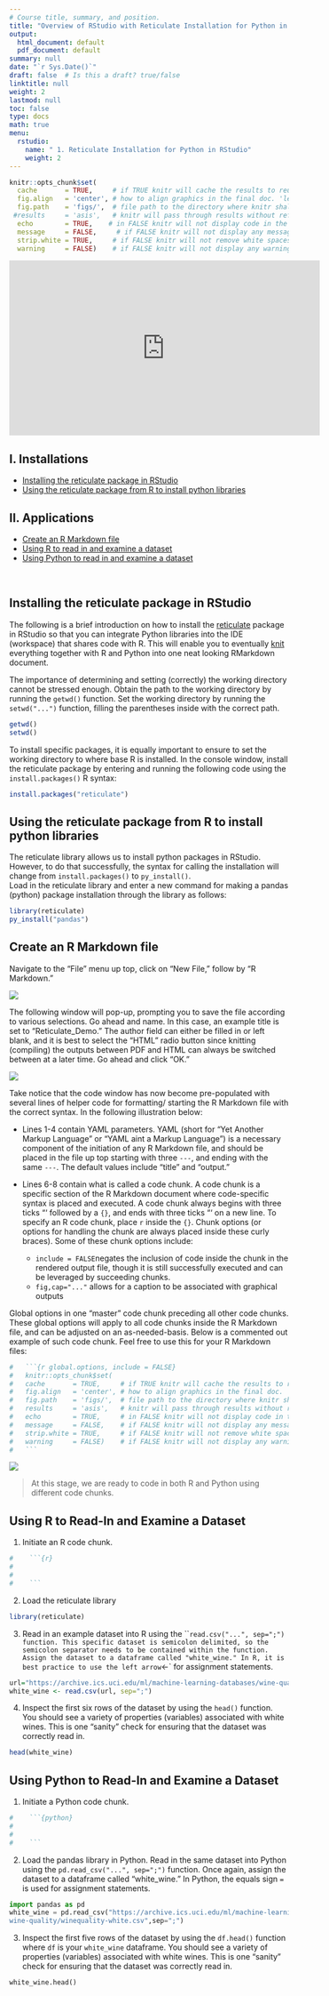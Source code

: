 ```yaml
---
# Course title, summary, and position.
title: "Overview of RStudio with Reticulate Installation for Python in RStudio"
output:
  html_document: default
  pdf_document: default
summary: null
date: "`r Sys.Date()`"
draft: false  # Is this a draft? true/false
linktitle: null
weight: 2
lastmod: null
toc: false
type: docs
math: true
menu:
  rstudio:
    name: " 1. Reticulate Installation for Python in RStudio"
    weight: 2
---
```


```r
knitr::opts_chunk$set(
  cache       = TRUE,     # if TRUE knitr will cache the results to reuse in future knits
  fig.align   = 'center', # how to align graphics in the final doc. 'left', 'right', 'center'
  fig.path    = 'figs/',  # file path to the directory where knitr shall store the graphics files
 #results     = 'asis',   # knitr will pass through results without reformatting them
  echo        = TRUE,    # in FALSE knitr will not display code in the code chunk above it's results
  message     = FALSE,     # if FALSE knitr will not display any messages generated by code
  strip.white = TRUE,     # if FALSE knitr will not remove white spaces at the beg or end of code chunk
  warning     = FALSE)    # if FALSE knitr will not display any warning messages in the final document
```

<iframe width="560" height="315" src="https://www.youtube.com/embed/gNryvKSc8Pk" title="YouTube video player" frameborder="0" allow="accelerometer; autoplay; clipboard-write; encrypted-media; gyroscope; picture-in-picture" allowfullscreen></iframe>

## I. Installations
* [Installing the reticulate package in RStudio](#installing-the-reticulate-package-in-rstudio)
* [Using the reticulate package from R to install python libraries](#using-the-reticulate-package-from-r-to-install-python-libraries)

## II. Applications
* [Create an R Markdown file](#create-an-r-markdown-file)
* [Using R to read in and examine a dataset](#using-r-to-read-in-and-examine-a-dataset-)
* [Using Python to read in and examine a dataset](#using-python-to-read-in-and-examine-a-dataset)

&nbsp;
&nbsp; 

## <b> Installing the reticulate package in RStudio </b>
The following is a brief introduction on how to install the [reticulate](https://rstudio.github.io/reticulate/) package in RStudio so that you can integrate Python libraries into the IDE (workspace) that shares code with R. This will enable you to eventually [knit](https://www.rdocumentation.org/packages/knitr/versions/1.33/topics/knit) everything together with R and Python into one neat looking RMarkdown document.

The importance of determining and setting (correctly) the working directory cannot be stressed enough. Obtain the path to the working directory by running the `getwd()` function. Set the working directory by running the `setwd("...")` function, filling the parentheses inside with the correct path.

```r
getwd() 
setwd()
```

To install specific packages, it is equally important to ensure to set the working directory to where base R is installed. In the console window, install the reticulate package by entering and running the following code using the `install.packages()` R syntax:

```r
install.packages("reticulate")
```

## <b> Using the reticulate package from R to install python libraries </b>

The reticulate library allows us to install python packages in RStudio. However, to do that successfully, the syntax for calling the installation will change from `install.packages()` to `py_install()`.  
Load in the reticulate library and enter a new command for making a pandas (python) package installation through the library as follows:

```r
library(reticulate)
py_install("pandas")
```

## <b> Create an R Markdown file </b>

Navigate to the "File" menu up top, click on "New File," follow by "R Markdown."


![](Save_Rmd1.png)

The following window will pop-up, prompting you to save the file according to various selections. Go ahead and name. In this case, an example title is set to "Reticulate_Demo." The author field can either be filled in or left blank, and it is best to select the "HTML" radio button since knitting (compiling) the outputs between PDF and HTML can always be switched between at a later time. Go ahead and click "OK."

![](Save_Rmd2.png)

Take notice that the code window has now become pre-populated with several lines of helper code for formatting/ starting the R Markdown file with the correct syntax. In the following illustration below:

* Lines 1-4 contain YAML parameters. YAML (short for "Yet Another Markup Language" or "YAML aint a Markup Language") is a necessary component of the initiation of any R Markdown file, and should be placed in the file up top starting with three `---`, and ending with the same `---`. The default values include "title" and "output."

* Lines 6-8 contain what is called a code chunk. A code chunk is a specific section of the R Markdown document where code-specific syntax is placed and executed. A code chunk always begins with three ticks $\text{```}$ followed by a `{}`, and ends with three ticks $\text{```}$ on a new line. To specify an R code chunk, place `r` inside the `{}`. Chunk options (or options for handling the chunk are always placed inside these curly braces). Some of these chunk options include:

  - `include = FALSE`negates the inclusion of code inside the chunk in the rendered output file, though it is still successfully executed and can be leveraged by succeeding chunks.
  - `fig,cap="..."` allows for a caption to be associated with graphical outputs
  
Global options in one "master" code chunk preceding all other code chunks. These global options will apply to all code chunks inside the R Markdown file, and can be adjusted on an as-needed-basis. Below is a commented out example of such code chunk. Feel free to use this for your R Markdown files:


```r
#   ```{r global.options, include = FALSE}
#   knitr::opts_chunk$set(
#   cache       = TRUE,     # if TRUE knitr will cache the results to reuse in future knits
#   fig.align   = 'center', # how to align graphics in the final doc. 'left', 'right', 'center'
#   fig.path    = 'figs/',  # file path to the directory where knitr shall store the graphics files
#   results     = 'asis',   # knitr will pass through results without reformatting them
#   echo        = TRUE,     # in FALSE knitr will not display code in the code chunk above it's results
#   message     = FALSE,    # if FALSE knitr will not display any messages generated by code
#   strip.white = TRUE,     # if FALSE knitr will not remove white spaces at the beg or end of code chunk
#   warning     = FALSE)    # if FALSE knitr will not display any warning messages in the final document
#   ```
```

![](reticulate_rmd.png)


> At this stage, we are ready to code in both R and Python using different code chunks.

## <b> Using R to Read-In and Examine a Dataset </b>

1. Initiate an R code chunk.

```r
#    ```{r}
#
#
#    ```
```

2. Load the reticulate library 

```r
library(reticulate)
```

3. Read in an example dataset into R using the ```read.csv("...", sep=";") function. This specific dataset is semicolon delimited, so the semicolon separator needs to be contained within the function. Assign the dataset to a dataframe called "white_wine." In R, it is best practice to use the left arrow `<-` for assignment statements.

```r
url="https://archive.ics.uci.edu/ml/machine-learning-databases/wine-quality/winequality-white.csv"
white_wine <- read.csv(url, sep=";")
```

4. Inspect the first six rows of the dataset by using the ```head()``` function. You should see a variety of properties (variables) associated with white wines. This is one "sanity" check for ensuring that the dataset was correctly read in.

```r
head(white_wine)
```

## <b> Using Python to Read-In and Examine a Dataset </b>

1. Initiate a Python code chunk.

```python
#    ```{python}
#
#
#    ```
```

2. Load the pandas library in Python. Read in the same dataset into Python using the ```pd.read_csv("...", sep=";")``` function. Once again, assign the dataset to a dataframe called "white_wine." In Python, the equals sign `=` is used for assignment statements.

```python
import pandas as pd
white_wine = pd.read_csv("https://archive.ics.uci.edu/ml/machine-learning-databases/\
wine-quality/winequality-white.csv",sep=";")
```

3. Inspect the first five rows of the dataset by using the ```df.head()``` function where `df` is your `white_wine` dataframe. You should see a variety of properties (variables) associated with white wines. This is one "sanity" check for ensuring that the dataset was correctly read in.

```python
white_wine.head()
```




